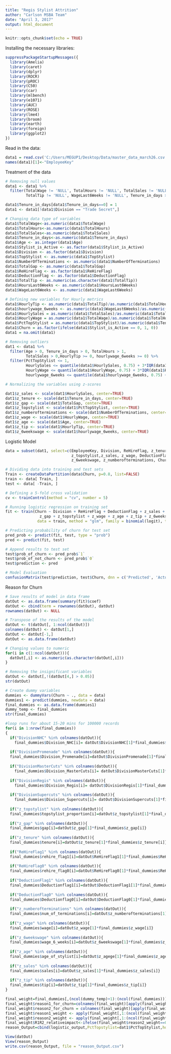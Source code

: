 ```yaml
---
title: "Regis Stylist Attrition"
author: "Carlson MSBA Team"
date: "April 3, 2017"
output: html_document
---
```


```r
knitr::opts_chunk$set(echo = TRUE)
```

Installing the necessary libraries:

```r
suppressPackageStartupMessages({
  library(Amelia)
  library(caret)
  library(dplyr)
  library(ROCR)
  library(pROC)
  library(C50)
  library(car)
  library(mlbench)
  library(e1071)
  library(AUC)
  library(ROSE)
  library(lme4)
  library(broom)
  library(earth)
  library(foreign)
  library(ggplot2)
})

```

Read in the data:
```r
data1 = read.csv('C:/Users/MEGUP1/Desktop/Data/master_data_march26.csv', header=TRUE, stringsAsFactors = FALSE)
names(data1)[1]<-"EmployeeKey"
```

Treatment of the data
```r
# Removing null values
data1 <- data1 %>%
  filter(TotalWage != 'NULL', TotalHours != 'NULL', TotalSales != 'NULL',
         TotalTip != 'NULL', WageLast6Weeks != 'NULL', Tenure_in_days >= 0)

data1$Tenure_in_days[data1$Tenure_in_days==0] = 1
data1 <- data1[!data1$Division == "Trade Secret",]

# Changing data type of variables
data1$TotalWage<-as.numeric(data1$TotalWage)
data1$TotalHours<-as.numeric(data1$TotalHours)
data1$TotalSales<-as.numeric(data1$TotalSales)
data1$Tenure_in_days<-as.numeric(data1$Tenure_in_days)
data1$Age <- as.integer(data1$Age)
data1$Stylist_is_Active <- as.factor(data1$Stylist_is_Active)
data1$Division <- as.factor(data1$Division)
data1$TopStylist <- as.numeric(data1$TopStylist)
data1$NumberOfTerminations <- as.numeric(data1$NumberOfTerminations)
data1$TotalGap <- as.numeric(data1$TotalGap)
data1$ReHireFlag <- as.factor(data1$ReHireFlag)
data1$DeductionFlag <- as.factor(data1$DeductionFlag)
data1$TotalTip <- as.numeric(as.character(data1$TotalTip))
data1$HoursLast6Weeks <- as.numeric(data1$HoursLast6Weeks)
data1$WageLast6Weeks <- as.numeric(data1$WageLast6Weeks)

# Defining new variables for Hourly metrics
data1$HourlyTip <- as.numeric(data1$TotalTip)/as.numeric(data1$TotalHours)
data1$hourlywage_6weeks <- as.numeric(data1$WageLast6Weeks)/as.numeric(data1$HoursLast6Weeks)
data1$HourlySales = as.numeric(data1$TotalSales)/as.numeric(data1$TotalHours)
data1$HourlyWage = as.numeric(data1$TotalWage)/as.numeric(data1$TotalHours)
data1$PctTopStylist = as.numeric(data1$TopStylist)/as.numeric(data1$Tenure_in_days)
data1$Churn = as.factor(ifelse(data1$Stylist_is_Active == 0, 1, 0))
data1 = na.omit(data1)

# Removing outliers
dat1 <- data1 %>%
  filter(Age > 0, Tenure_in_days > 0, TotalHours > 1, 
         TotalSales > 0,HourlyTip >= 0, hourlywage_6weeks >= 0) %>%
  filter(PctTopStylist <= 1, 
         HourlySales <= quantile(data1$HourlySales, 0.75) + 3*IQR(data1$HourlySales), 
         HourlyWage <= quantile(data1$HourlyWage, 0.75) + 3*IQR(data1$HourlyWage),
         hourlywage_6weeks <= quantile(data1$hourlywage_6weeks, 0.75) + 3*IQR(data1$hourlywage_6weeks))

# Normalizing the variables using z-scores

dat1$z_sales <- scale(dat1$HourlySales, center=TRUE)
dat1$z_tenure <- scale(dat1$Tenure_in_days, center=TRUE)
dat1$z_gap <- scale(dat1$TotalGap, center=TRUE)
dat1$z_topstylist <- scale(dat1$PctTopStylist, center=TRUE)
dat1$z_numberofterminations <- scale(dat1$NumberOfTerminations, center=TRUE)
dat1$z_wage <- scale(dat1$HourlyWage, center=TRUE)
dat1$z_age <- scale(dat1$Age, center=TRUE)
dat1$z_tip <- scale(dat1$HourlyTip, center=TRUE)
dat1$z_6weekswage <- scale(dat1$hourlywage_6weeks, center=TRUE)

```

Logistic Model
```r
data = subset(dat1, select=c(EmployeeKey, Division, ReHireFlag, z_tenure, z_gap, 
                             z_topstylist,z_sales, z_wage, DeductionFlag, z_tip, z_age,
                             z_6weekswage, z_numberofterminations, Churn))

# Dividing data into training and test sets 
Train <- createDataPartition(data$Churn, p=0.8, list=FALSE)
train <- data[ Train, ]
test <- data[ -Train, ]

# Defining a 5-fold cross validation
cv <- trainControl(method = "cv", number = 5)

# Running logistic regression on training set
fit <- train(Churn ~ Division + ReHireFlag + DeductionFlag + z_sales + z_tenure +
               z_gap + z_topstylist + z_wage + z_age + z_tip + z_6weekswage,
              data = train, method = "glm", family = binomial(logit), trControl = cv)

# Predicting probability of churn for test set
pred_prob <- predict(fit, test, type = "prob")
pred <- predict(fit, test)

# Append results to test set
test$prob_of_churn <- pred_prob$`1`
test$prob_of_not_churn <- pred_prob$`0`
test$prediction <- pred

# Model Evaluation
confusionMatrix(test$prediction, test$Churn, dnn = c('Predicted', 'Actual'), positive = '1')

```

Reason for Churn
```r
# Save results of model in data frame
datOut <- as.data.frame(summary(fit)$coef)
datOut <- cbind(term = rownames(datOut), datOut)
rownames(datOut) <- NULL

# Transpose of the results of the model
datOut <- t(datOut[, 1:ncol(datOut)])
colnames(datOut) <- datOut[1,]
datOut <- datOut[-1,]
datOut <- as.data.frame(datOut)

# Changing values to numeric
for(i in c(1:ncol(datOut))){
  datOut[,i] <- as.numeric(as.character(datOut[,i]))
}

# Removing the insignificant variables
datOut <- datOut[,!(datOut[4,] > 0.05)]
str(datOut)

# Create dummy variables
dummies <- dummyVars(Churn ~ ., data = data)
dummies1 <- predict(dummies, newdata = data)
final_dummies <- as.data.frame(dummies1)
dummy_temp <- final_dummies
str(final_dummies)

#loop runs for about 15-20 mins for 100000 records
for(i in 1:nrow(final_dummies))
{
  if("DivisionNHC" %in% colnames(datOut)){
    final_dummies$Division_NHC[i]= datOut$DivisionNHC[1]*final_dummies$Division.NHC[i]}
  
  if("DivisionPromenade" %in% colnames(datOut)){
  final_dummies$Division_Promenade[i]=datOut$DivisionPromenade[1]*final_dummies$Division.Promenade[i]}
  
  if("DivisionMasterCuts" %in% colnames(datOut)){
    final_dummies$Division_MasterCuts[i]= datOut$DivisionMasterCuts[1]*final_dummies$Division.MasterCuts[i]}
  
  if("DivisionRegis" %in% colnames(datOut)){
    final_dummies$Division_Regis[i]= datOut$DivisionRegis[1]*final_dummies$Division.Regis[i]}
  
  if("DivisionSupercuts" %in% colnames(datOut)){
    final_dummies$Division_Supercuts[i]= datOut$DivisionSupercuts[1]*final_dummies$Division.Supercuts[i]}
  
  if("z_topstylist" %in% colnames(datOut)){
  final_dummies$topstylist_proportion[i]=datOut$z_topstylist[1]*final_dummies$z_topstylist[i]}
  
  if("z_gap" %in% colnames(datOut)){
  final_dummies$gap[i]=datOut$z_gap[1]*final_dummies$z_gap[i]}
  
  if("z_tenure" %in% colnames(datOut)){
  final_dummies$tenure[i]=datOut$z_tenure[1]*final_dummies$z_tenure[i]}
  
  if("ReHireFlag1" %in% colnames(datOut)){
  final_dummies$rehire_flag1[i]=datOut$ReHireFlag1[1]*final_dummies$ReHireFlag.1[i]}
  
  if("ReHireFlag0" %in% colnames(datOut)){
  final_dummies$rehire_flag0[i]=datOut$ReHireFlag0[1]*final_dummies$ReHireFlag.0[i]}
  
  if("DeductionFlag1" %in% colnames(datOut)){
  final_dummies$Deductionflag1[i]=datOut$DeductionFlag1[1]*final_dummies$DeductionFlag.1[i]}
  
  if("DeductionFlag0" %in% colnames(datOut)){
  final_dummies$Deductionflag0[i]=datOut$DeductionFlag0[1]*final_dummies$DeductionFlag.0[i]}
  
  if("z_numberofterminations" %in% colnames(datOut)){
  final_dummies$num_of_terminations[i]=datOut$z_numberofterminations[1]*final_dummies$z_numberofterminations[i]}
  
  if("z_wage" %in% colnames(datOut)){
  final_dummies$wage[i]=datOut$z_wage[1]*final_dummies$z_wage[i]}
  
  if("z_6weekswage" %in% colnames(datOut)){
  final_dummies$wage_6_weeks[i]=datOut$z_6weekswage[1]*final_dummies$z_6weekswage[i]}
  
  if("z_age" %in% colnames(datOut)){
  final_dummies$age_of_stylist[i]=datOut$z_agege[1]*final_dummies$z_agege[i]}
  
  if("z_sales" %in% colnames(datOut)){
  final_dummies$sales[i]=datOut$z_sales[1]*final_dummies$z_sales[i]}
  
  if("z_tip" %in% colnames(datOut)){
  final_dummies$tip[i]=datOut$z_tip[1]*final_dummies$z_tip[i]}
}

final_weight=final_dummies[,(ncol(dummy_temp)+1):(ncol(final_dummies))]
final_weight$reason1_for_churn=colnames(final_weight)[apply(final_weight,1,which.max)]
final_weight$reason2_for_churn = colnames(final_weight)[apply(final_weight[,1:(ncol(final_weight)-1)], 1, function(x)which(x != 0 & x == sort(x, decreasing = TRUE)[2])[1])]
final_weight$reason1_weight <- apply(final_weight[,1:(ncol(final_weight)-2)], 1, max)
final_weight$reason2_weight <- apply(final_weight[,1:(ncol(final_weight)-3)], 1, FUN = function(x) tail(sort(x), 2)[1])
final_weight$R1R2_relativeimpact<-ifelse(final_weight$reason2_weight==0, NA, round(final_weight$reason1_weight,2)/round(final_weight$reason2_weight,2))
reason_Output=cbind(logistic_output,PctTopstylist=dat1$PctTopStylist,hourly_sales=dat1$HourlySales,final_weight[,(ncol(final_weight)-4):(ncol(final_weight)-3)],R1R2_relativeimpact=final_weight[,ncol(final_weight)])

View(datOut)
View(reason_Output)
write.csv(reason_Output, file = "reason_Output.csv")

```

